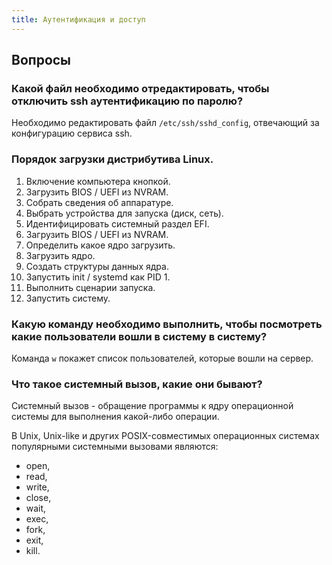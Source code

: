 ```yaml
---
title: Аутентификация и доступ
---
```


## Вопросы

### Какой файл необходимо отредактировать, чтобы отключить ssh аутентификацию по паролю?

Необходимо редактировать файл `/etc/ssh/sshd_config`, отвечающий за конфигурацию сервиса ssh.

### Порядок загрузки дистрибутива Linux.

1. Включение компьютера кнопкой.
2. Загрузить BIOS / UEFI из NVRAM.
3. Собрать сведения об аппаратуре.
4. Выбрать устройства для запуска (диск, сеть).
5. Идентифицировать системный раздел EFI.
6. Загрузить BIOS / UEFI из NVRAM.
7. Определить какое ядро загрузить.
8. Загрузить ядро.
9. Создать структуры данных ядра.
10. Запустить init / systemd как PID 1.
11. Выполнить сценарии запуска.
12. Запустить систему.

### Какую команду необходимо выполнить, чтобы посмотреть какие пользователи вошли в систему в систему?

Команда `w` покажет список пользователей, которые вошли на сервер.

### Что такое системный вызов, какие они бывают?

Системный вызов - обращение программы к ядру операционной системы для выполнения какой-либо операции.

В Unix, Unix-like и других POSIX-совместимых операционных системах популярными системными вызовами являются:

- open,
- read,
- write,
- close,
- wait,
- exec,
- fork,
- exit,
- kill.
